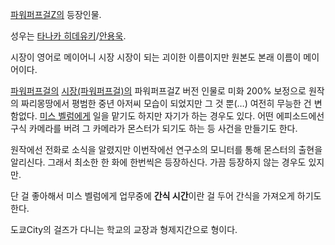[[파워퍼프걸Z]]의 등장인물.

성우는 [[타나카 히데유키]]/[[안용욱]].

시장이 영어로 메이어니 시장 시장이 되는 괴이한 이름이지만 원본도 본래 이름이 메이어이다.  

[[파워퍼프걸]]의 [[시장(파워퍼프걸)]]의 파워퍼프걸Z 버전 인물로 미화 200% 보정으로 원작의 짜리몽땅에서 평범한 중년 아저씨 모습이 되었지만 그 것 뿐(…) 여전히 무능한 건 변함없다. [[미스 벨럼]]에게 일을 맡기도 하지만 자기가 하는 경우도 있다. 어떤 에피소드에선 구식 카메라를 버려 그 카메라가 몬스터가 되기도 하는 등 사건을 만들기도 한다. 

원작에선 전화로 소식을 알렸지만 이번작에선 연구소의 모니터를 통해 몬스터의 출현을 알리신다. 그래서 최소한 한 화에 한번씩은 등장하신다. 가끔 등장하지 않는 경우도 있지만.

단 걸 좋아해서 미스 벨럼에게 업무중에 '''간식 시간'''이란 걸 두어 간식을 가져오게 하기도 한다.

도쿄City의 걸즈가 다니는 학교의 교장과 형제지간으로 형이다. 
